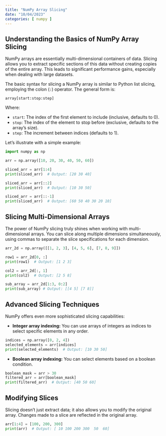 ```yaml
---
title: "NumPy Array Slicing"
date: "10/04/2023"
categories: [ numpy ]
---
```


## Understanding the Basics of NumPy Array Slicing

NumPy arrays are essentially multi-dimensional containers of data. Slicing allows you to extract specific sections of this data without creating copies of the entire array. This leads to significant performance gains, especially when dealing with large datasets.

The basic syntax for slicing a NumPy array is similar to Python list slicing, employing the colon (`:`) operator.  The general form is:

`array[start:stop:step]`

Where:

* `start`: The index of the first element to include (inclusive, defaults to 0).
* `stop`: The index of the element to stop before (exclusive, defaults to the array's size).
* `step`: The increment between indices (defaults to 1).

Let's illustrate with a simple example:

```python
import numpy as np

arr = np.array([10, 20, 30, 40, 50, 60])

sliced_arr = arr[1:4]
print(sliced_arr)  # Output: [20 30 40]

sliced_arr = arr[::2]
print(sliced_arr)  # Output: [10 30 50]

sliced_arr = arr[::-1]
print(sliced_arr)  # Output: [60 50 40 30 20 10]
```

## Slicing Multi-Dimensional Arrays

The power of NumPy slicing truly shines when working with multi-dimensional arrays.  You can slice along multiple dimensions simultaneously, using commas to separate the slice specifications for each dimension.

```python
arr_2d = np.array([[1, 2, 3], [4, 5, 6], [7, 8, 9]])

row1 = arr_2d[0, :]
print(row1)  # Output: [1 2 3]

col2 = arr_2d[:, 1]
print(col2)  # Output: [2 5 8]

sub_array = arr_2d[1:3, 0:2]
print(sub_array) # Output: [[4 5] [7 8]]
```

##  Advanced Slicing Techniques

NumPy offers even more sophisticated slicing capabilities:

* **Integer array indexing:**  You can use arrays of integers as indices to select specific elements in any order.

```python
indices = np.array([0, 2, 4])
selected_elements = arr[indices]
print(selected_elements)  # Output: [10 30 50]
```

* **Boolean array indexing:** You can select elements based on a boolean condition.

```python
boolean_mask = arr > 30
filtered_arr = arr[boolean_mask]
print(filtered_arr)  # Output: [40 50 60]
```


##  Modifying Slices

Slicing doesn't just extract data; it also allows you to modify the original array.  Changes made to a slice are reflected in the original array.

```python
arr[1:4] = [100, 200, 300]
print(arr)  # Output: [ 10 100 200 300  50  60]
```